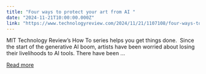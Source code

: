 ```yaml
---
title: "Four ways to protect your art from AI "
date: "2024-11-21T10:00:00.000Z"
link: "https://www.technologyreview.com/2024/11/21/1107108/four-ways-to-protect-your-art-from-ai/"
---
```


MIT Technology Review’s How To series helps you get things done.&#160; Since the start of the generative AI boom, artists have been worried about losing their livelihoods to AI tools. There have been ...

[Read more](https://www.technologyreview.com/2024/11/21/1107108/four-ways-to-protect-your-art-from-ai/)
